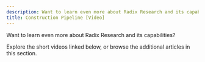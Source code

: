 ```yaml
---
description: Want to learn even more about Radix Research and its capabilities?
title: Construction Pipeline [Video]
---
```


Want to learn even more about Radix Research and its capabilities?


Explore the short videos linked below, or browse the additional articles in this section. 


<Steps>
  <Step title="[Snapshot and Trends](kb://article/zendesk:radix:10741999461517)">
  </Step>
  <Step title="[Employment](kb://article/zendesk:radix:16518346159117) & [Housing Affordability](kb://article/zendesk:radix:16513190010893)">
  </Step>
  <Step title="[Construction Pipeline](kb://article/zendesk:radix:10742027560845)">
  </Step>
  <Step title="[Rent & Operating Trends Report](kb://article/zendesk:radix:10742125736589)">
  </Step>
</Steps>
